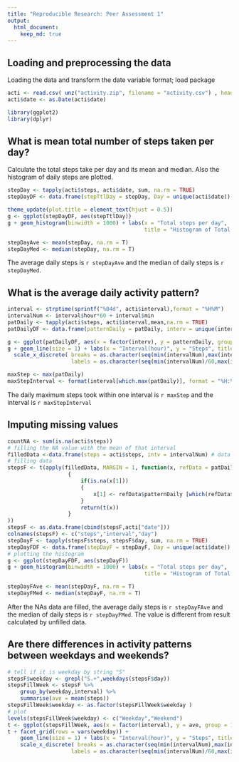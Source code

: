 ```yaml
---
title: "Reproducible Research: Peer Assessment 1"
output: 
  html_document:
    keep_md: true
---
```



## Loading and preprocessing the data
Loading the data and transform the date variable format; load package
```r
acti <- read.csv( unz("activity.zip", filename = "activity.csv") , header = TRUE, sep = ",")
acti$date <- as.Date(acti$date)

library(ggplot2)
library(dplyr)
```
## What is mean total number of steps taken per day?
Calculate the total steps take per day and its mean and median. Also the histogram of daily steps are plotted.
```r
stepDay <- tapply(acti$steps, acti$date, sum, na.rm = TRUE)
stepDayDF <- data.frame(stepTtlDay = stepDay, Day = unique(acti$date))

theme_update(plot.title = element_text(hjust = 0.5))
g <- ggplot(stepDayDF, aes(stepTtlDay))
g + geom_histogram(binwidth = 1000) + labs(x = "Total steps per day", 
                                           title = "Histogram of Total steps taken per day")

stepDayAve <- mean(stepDay, na.rm = T)
stepDayMed <- median(stepDay, na.rm = T)
```
The average daily steps is `r stepDayAve` and the median of daily steps is `r stepDayMed`.

## What is the average daily activity pattern?
```r
interval <- strptime(sprintf("%04d", acti$interval),format = "%H%M")
intervalNum <- interval$hour*60 + interval$min
patDaily <- tapply(acti$steps, acti$interval,mean,na.rm = TRUE)
patDailyDF <- data.frame(patternDaily = patDaily, interv = unique(intervalNum))

g <- ggplot(patDailyDF, aes(x = factor(interv), y = patternDaily, group = 1))
g + geom_line(size = 1) + labs(x = "Interval(hour)", y = "Steps", title = "Daily pattern of activity") +
  scale_x_discrete( breaks = as.character(seq(min(intervalNum),max(intervalNum+5),60*6)),
                    labels = as.character(seq(min(intervalNum)/60,max(intervalNum+5)/60,6)) )

maxStep <- max(patDaily)
maxStepInterval <- format(interval[which.max(patDaily)], format = "%H:%M")
```
The daily maximum steps took within one interval is `r maxStep` and the interval is `r maxStepInterval`

## Imputing missing values
```r
countNA <- sum(is.na(acti$steps))
# filling the NA value with the mean of that interval
filledData <-data.frame(steps = acti$steps, intv = intervalNum) # data to be filled
# filling data
stepsF <- t(apply(filledData, MARGIN = 1, function(x, refData = patDailyDF)
                   {
                       if(is.na(x[1]))
                       {
                           x[1] <- refData$patternDaily [which(refData$interv %in% x[2])]
                       }
                       return(t(x))
                   }
))
stepsF <- as.data.frame(cbind(stepsF,acti["date"]))
colnames(stepsF) <- c("steps","interval","day")
stepDayF <- tapply(stepsF$steps, stepsF$day, sum, na.rm = TRUE)
stepDayFDF <- data.frame(stepDayF = stepDayF, Day = unique(acti$date))
# plotting the histogram
g <- ggplot(stepDayFDF, aes(stepDayF))
g + geom_histogram(binwidth = 1000) + labs(x = "Total steps per day", 
                                           title = "Histogram of Total steps taken per day")

stepDayFAve <- mean(stepDayF, na.rm = T)
stepDayFMed <- median(stepDayF, na.rm = T)
```
After the NAs data are filled, the average daily steps is `r stepDayFAve` and the median of daily steps is `r stepDayFMed`. The value is different from result calculated by unfilled data. 

## Are there differences in activity patterns between weekdays and weekends?

```r
# tell if it is weekday by string "S"
stepsF$weekday <- grepl("S.+",weekdays(stepsF$day))
stepsFillWeek <- stepsF %>%
    group_by(weekday,interval) %>%
    summarise(ave = mean(steps))
stepsFillWeek$weekday <- as.factor(stepsFillWeek$weekday )
# plot
levels(stepsFillWeek$weekday) <- c("Weekday","Weekend")
t <- ggplot(stepsFillWeek, aes(x = factor(interval), y = ave, group = 1))
t + facet_grid(rows = vars(weekday)) +
    geom_line(size = 1) + labs(x = "Interval(hour)", y = "Steps", title = "Averaged steps taken during weekday and weekend") +
    scale_x_discrete( breaks = as.character(seq(min(intervalNum),max(intervalNum+5),60*6)),
                    labels = as.character(seq(min(intervalNum)/60,max(intervalNum+5)/60,6)) )

```
